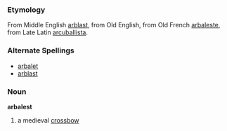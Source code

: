 ===Etymology===
From Middle English [[arblast]], from Old English, from Old French [[arbaleste]], from Late Latin [[arcuballista]].
===Alternate Spellings===
*[[arbalet]]
*[[arblast]]
===Noun===
'''arbalest'''

#a medieval [[crossbow]]